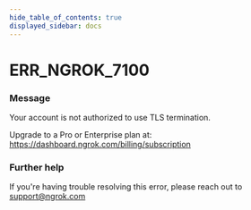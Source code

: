 ```yaml
---
hide_table_of_contents: true
displayed_sidebar: docs
---
```



# ERR_NGROK_7100

### Message

Your account is not authorized to use TLS termination.

Upgrade to a Pro or Enterprise plan at: https://dashboard.ngrok.com/billing/subscription

<ErrorDetails error="err_ngrok_7100" />

### Further help

If you're having trouble resolving this error, please reach out to [support@ngrok.com](mailto:support@ngrok.com?subject=Help%20with%20ERR_NGROK_7100)

